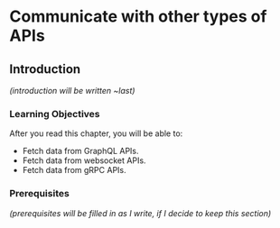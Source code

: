 # Communicate with other types of APIs {#sec-accessing-other}

## Introduction

*(introduction will be written \~last)*

### Learning Objectives {.unnumbered}

After you read this chapter, you will be able to:

-   Fetch data from GraphQL APIs.
-   Fetch data from websocket APIs.
-   Fetch data from gRPC APIs.

### Prerequisites

*(prerequisites will be filled in as I write, if I decide to keep this section)*
